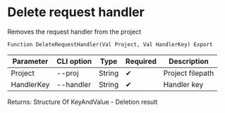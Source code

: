 ﻿---
sidebar_position: 4
---


# Delete request handler
 Removes the request handler from the project



`Function DeleteRequestHandler(Val Project, Val HandlerKey) Export`

  | Parameter | CLI option | Type | Required | Description |
  |-|-|-|-|-|
  | Project | --proj | String | &#x2714; | Project filepath |
  | HandlerKey | --handler | String | &#x2714; | Handler key |

  
  Returns:  Structure Of KeyAndValue - Deletion result

<br/>




```bsl title="1C:Enterprise/OneScript code example"

```
 




